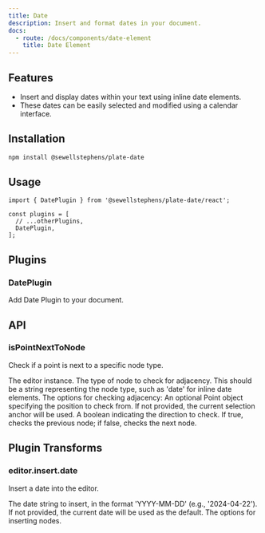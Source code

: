 ```yaml
---
title: Date
description: Insert and format dates in your document.
docs:
  - route: /docs/components/date-element
    title: Date Element
---
```


<ComponentPreview name="playground-demo" id="date" />

<PackageInfo>

## Features

- Insert and display dates within your text using inline date elements.
- These dates can be easily selected and modified using a calendar interface.

</PackageInfo>

## Installation

```bash
npm install @sewellstephens/plate-date
```

## Usage

```tsx
import { DatePlugin } from '@sewellstephens/plate-date/react';

const plugins = [
  // ...otherPlugins,
  DatePlugin,
];
```

## Plugins

### DatePlugin

Add Date Plugin to your document.

## API

### isPointNextToNode

Check if a point is next to a specific node type.

<APIParameters>

<APIItem name="editor" type="LateEditor">
The editor instance.
</APIItem>

<APIItem name="nodeType" type="string">
The type of node to check for adjacency. This should be a string representing the node type, such as 'date' for inline date elements.
</APIItem>

<APIItem name="options" type="object">
The options for checking adjacency:

<APISubList>
<APISubListItem parent="options" name="at" type="Point" optional>
An optional Point object specifying the position to check from. If not provided, the current selection anchor will be used.
</APISubListItem>
<APISubListItem parent="options" name="reverse" type="boolean">
A boolean indicating the direction to check. If true, checks the previous node; if false, checks the next node.
</APISubListItem>
</APISubList>

</APIItem>

</APIParameters>

## Plugin Transforms

### editor.insert.date

Insert a date into the editor.

<APIParameters>

<APIItem name="date" type="string" optional>
The date string to insert, in the format 'YYYY-MM-DD' (e.g., '2024-04-22'). If not provided, the current date will be used as the default.
</APIItem>

<APIItem name="options" type="InsertNodesOptions" optional>
The options for inserting nodes.
</APIItem>

</APIParameters>
